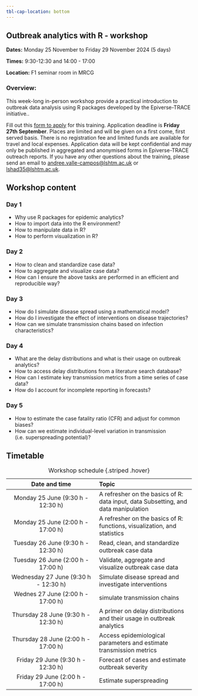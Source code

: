 ```yaml
---
tbl-cap-location: bottom
---
```


## Outbreak analytics with R -  workshop {#pre-summit-training}

**Dates:** Monday 25 November to Friday 29 November 2024 (5 days)

**Times:**  9:30-12:30 and 14:00 - 17:00

**Location:** F1 seminar room in MRCG 

### Overview:
This week-long in-person workshop provide a practical introduction to outbreak data analysis using R packages developed by the Epiverse-TRACE initiative..


Fill out this [form to apply](https://forms.office.com/Pages/DesignPageV2.aspx?subpage=design&token=09a01e121b9447dbbec65057eece25af&id=oaKtcild7U6xlPh0V3cUnuJi79dolFdJoZ1qVAcSQu9UMVNUTzdEWk9CNTJMNFZNQlM2UlQ4UDNHVi4u) for this training. Application deadline is **Friday 27th September**. Places are limited and will be given on a first come, first served basis. There is no registration fee and limited funds are available for travel and local expenses. Application data will be kept confidential and may only be published in aggregated and anonymised forms in Epiverse-TRACE outreach reports. If you have any other questions about the training, please send an email to [andree.valle-campos@lshtm.ac.uk]() or [lshad35@lshtm.ac.uk]().


## Workshop content

### Day 1

- Why use R packages for epidemic analytics?
- How to import data into the R environment?
- How to manipulate data in R?
- How to perform visualization in R?

### Day 2

- How to clean and standardize case data?
- How to aggregate and visualize case data?
- How can I ensure the above tasks are performed in an efficient and reproducible way?


### Day 3
- How do I simulate disease spread using a mathematical model?
- How do I investigate the effect of interventions on disease trajectories?
- How can we simulate transmission chains based on infection characteristics?

### Day 4

- What are the delay distributions and what is their usage on outbreak analytics?
- How to access delay distributions from a literature search database?
- How can I estimate key transmission metrics from a time series of case data?
- How do I account for incomplete reporting in forecasts?

### Day 5
- How to estimate the case fatality ratio (CFR) and adjust for common biases?
- How can we estimate individual-level variation in transmission (i.e. superspreading potential)?


## Timetable

  |  Date and time     | Topic                 |
|:--------------------:|:----------------------|
|Monday 25 June (9:30 h - 12:30 h)|   A refresher on the basics of R: data input, data Subsetting, and data manipulation |
|Monday 25 June (2:00 h - 17:00 h)|  A refresher on the basics of R: functions, visualization, and statistics|
|Tuesday 26 June (9:30 h - 12:30 h)|   Read, clean, and standardize outbreak case data|
|Tuesday 26 June (2:00 h - 17:00 h)|   Validate, aggregate and visualize outbreak case data|
|Wednesday 27 June (9:30 h - 12:30 h)|   Simulate disease spread and investigate interventions  |
|Wednes 27 June (2:00 h - 17:00 h)|   simulate transmission chains    |
|Thursday 28 June (9:30 h - 12:30 h) |   A primer on delay distributions and their usage in outbreak analytics    |
|Thursday 28 June (2:00 h - 17:00 h)|   Access epidemiological parameters and estimate transmission metrics    |
|Friday 29 June (9:30 h - 12:30 h) |   Forecast of cases and estimate outbreak severity    |
|Friday 29 June (2:00 h - 17:00 h)|   Estimate superspreading     |


: Workshop schedule {.striped .hover}